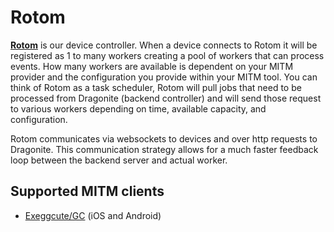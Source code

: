 # Rotom

[**Rotom**](https://github.com/UnownHash/Dragonite-Public) is our device controller. When a device connects to Rotom it will be registered as 1 to many workers creating a pool of workers that can process events. How many workers are available is dependent on your MITM provider and the configuration you provide within your MITM tool. You can think of Rotom as a task scheduler, Rotom will pull jobs that need to be processed from Dragonite (backend controller) and will send those request to various workers depending on time, available capacity, and configuration.

Rotom communicates via websockets to devices and over http requests to Dragonite. This communication strategy allows for a much faster feedback loop between the backend server and actual worker.

## Supported MITM clients

- [Exeggcute/GC](https://jorgschulze73.github.io/gc-docs/) (iOS and Android)
